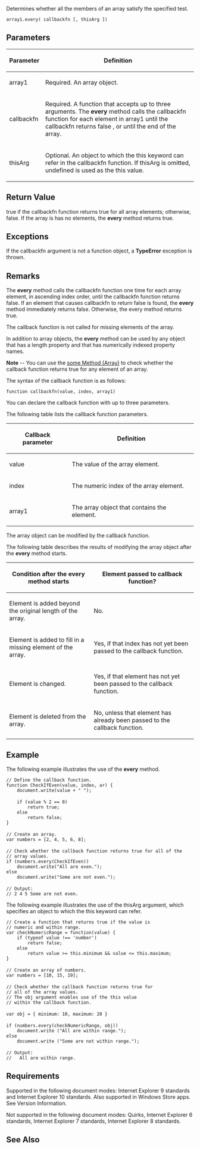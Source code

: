Determines whether all the members of an array satisfy the specified test.

 array1.every( callbackfn [, thisArg ])

==Parameters==
{| class='wikitable'
|-
! Parameter
! Definition
|-
| array1
| Required. An array object.
|-
| callbackfn
| Required. A function that accepts up to three arguments. The '''every''' method calls the callbackfn function for each element in array1 until the callbackfn returns false , or until the end of the array.
|-
| thisArg
| Optional. An object to which the this keyword can refer in the callbackfn function. If thisArg is omitted, undefined is used as the this value.
|}

==Return Value==
true if the callbackfn function returns true for all array elements; otherwise, false. If the array is has no elements, the '''every''' method returns true.


==Exceptions==
If the callbackfn argument is not a function object, a '''TypeError''' exception is thrown.


==Remarks==
The '''every''' method calls the callbackfn function one time for each array element, in ascending index order, until the callbackfn function returns false. If an element that causes callbackfn to return false is found, the '''every''' method immediately returns false. Otherwise, the every method returns true.

The callback function is not called for missing elements of the array.

In addition to array objects, the '''every''' method can be used by any object that has a length property and that has numerically indexed property names.

'''Note''' -- You can use the [[Array/some|some Method (Array)]] to check whether the callback function returns true for any element of an array.

The syntax of the callback function is as follows:

<code>function callbackfn(value, index, array1)</code>

You can declare the callback function with up to three parameters.

The following table lists the callback function parameters.

{| class='wikitable'
|-
! Callback parameter
! Definition
|-
| value
| The value of the array element.
|-
| index
| The numeric index of the array element.
|-
| array1
| The array object that contains the element.
|}
The array object can be modified by the callback function.

The following table describes the results of modifying the array object after the '''every''' method starts.

{| class='wikitable'
|-
! Condition after the '''every''' method starts
! Element passed to callback function?
|-
| Element is added beyond the original length of the array.
| No.
|-
| Element is added to fill in a missing element of the array.
| Yes, if that index has not yet been passed to the callback function.
|-
| Element is changed.
| Yes, if that element has not yet been passed to the callback function.
|-
| Element is deleted from the array.
| No, unless that element has already been passed to the callback function.
|}

==Example==
The following example illustrates the use of the '''every''' method.

 // Define the callback function.
 function CheckIfEven(value, index, ar) {
     document.write(value + " ");
 
     if (value % 2 == 0)
         return true;
     else
         return false;
 }
 
 // Create an array.
 var numbers = [2, 4, 5, 6, 8];
 
 // Check whether the callback function returns true for all of the
 // array values.
 if (numbers.every(CheckIfEven))
     document.write("All are even.");
 else
     document.write("Some are not even.");
 
 // Output:
 // 2 4 5 Some are not even.
The following example illustrates the use of the thisArg argument, which specifies an object to which the this keyword can refer.

 // Create a function that returns true if the value is
 // numeric and within range.
 var checkNumericRange = function(value) {
     if (typeof value !== 'number')
         return false;
     else 
         return value &gt;= this.minimum &amp;&amp; value &lt;= this.maximum;
 }
 
 // Create an array of numbers.
 var numbers = [10, 15, 19];
 
 // Check whether the callback function returns true for
 // all of the array values.
 // The obj argument enables use of the this value
 // within the callback function.
 
 var obj = { minimum: 10, maximum: 20 }
 
 if (numbers.every(checkNumericRange, obj))
     document.write ("All are within range.");
 else
     document.write ("Some are not within range.");
 
 // Output:
 //   All are within range.

==Requirements==
Supported in the following document modes: Internet Explorer 9 standards and Internet Explorer 10 standards. Also supported in Windows Store apps. See Version Information.

Not supported in the following document modes: Quirks, Internet Explorer 6 standards, Internet Explorer 7 standards, Internet Explorer 8 standards.


==See Also==

              

              

              

              
